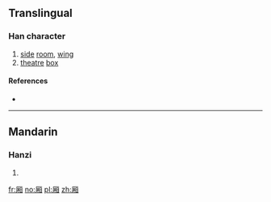 {{also|廂}}
==Translingual==

===Han character===
{{Han char|rn=27|rad=厂|as=09|sn=11|four=|canj=MDBU|ids=⿸厂相}}

# [[side]] [[room]], [[wing]]
# [[theatre]] [[box]]

====References====
* {{Han ref|kx=0162.191|hdz=10075.090|uh=53A2|ud=21410}}

----

==Mandarin==

===Hanzi===
{{cmn-hanzi|tra=廂|pin=[[xiāng]] ([[xiang1]])|wg=hsiang<sup>1</sup>}}

# {{defn|lang=cmn|sort=厂09}}

[[fr:厢]]
[[no:厢]]
[[pl:厢]]
[[zh:厢]]